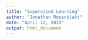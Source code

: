 ```yaml
---
title: "Supervised Learning"
author: "Jonathan Rosenblatt"
date: "April 12, 2015"
output: html_document
---
```

